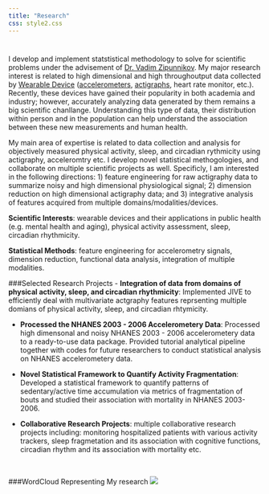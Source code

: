 ```yaml
---
title: "Research"
css: style2.css
---
```

<script>
  (function(i,s,o,g,r,a,m){i['GoogleAnalyticsObject']=r;i[r]=i[r]||function(){
  (i[r].q=i[r].q||[]).push(arguments)},i[r].l=1*new Date();a=s.createElement(o),
  m=s.getElementsByTagName(o)[0];a.async=1;a.src=g;m.parentNode.insertBefore(a,m)
  })(window,document,'script','https://www.google-analytics.com/analytics.js','ga');

  ga('create', 'UA-99094202-1', 'auto');
  ga('send', 'pageview');

</script>
#

#

I develop and implement statstistical methodology to solve for scientific problems under the advisement of [Dr. Vadim Zipunnikov](http://www.biostat.jhsph.edu/~vzipunni/). My major research interest is related to high dimensional and high throughoutput data collected by [Wearable Device](http://www.smart-stats.org/content/wearable-computing-accelerometers-heart-monitors-actigraphs) ([accelerometers](https://en.wikipedia.org/wiki/Accelerometer), [actigraphs](https://en.wikipedia.org/wiki/Actigraphy), heart rate monitor, etc.). Recently, these devices have gained their popularity in both academia and industry; however, accurately analyzing data generated by them remains a big scientific chanllange. Understanding this type of data, their distribution within person and in the population can help understand the association between these new measurements and human health. 

My main area of expertise is related to data collection and analysis for objectively measured physical activity, sleep, and circadian rythmicity using actigraphy, acceleromtry etc. I develop novel statistical methogologies, and collaborate on multiple scientific projects as well. Specificly, I am interested in the following directions: 1) feature engineering for raw actigraphy data to summarize noisy and high dimensional physiological signal; 2) dimension reduction on high dimensional actigraphy data; and 3) integrative analysis of features acquired from multiple domains/modalities/devices. 

__Scientific Interests__: wearable devices and their applications in public health (e.g. mental health and aging), physical activity assessment, sleep, circadian rhythmicity.

__Statistical Methods__: feature engineering for accelerometry signals, dimension reduction, functional data analysis, integration of multiple modalities.

###Selected Research Projects
- __Integration of data from domains of physical activity, sleep, and circadian rhythmicity__: Implemented JIVE to efficiently deal with multivariate actgraphy features reprsenting multiple domians of physical activity, sleep, and circadian rhtymicity.

- __Processed the NHANES 2003 - 2006 Accelerometery Data__: Processed high dimensonal and noisy NHANES 2003 - 2006 accelerometery data to a ready-to-use data package. Provided tutorial analytical pipeline together with codes for future researchers to conduct statistical analysis on NHANES accelerometery data. 

- __Novel Statistical Framework to Quantify Activity Fragmentation__: Developed a statistical framework to quantify patterns of sedentary/active time accumulation via metrics of fragmentation of bouts and studied their association with mortality in NHANES 2003-2006.

- __Collaborative Research Projects__: multiple collaborative research projects including: monitoring hospitalized patients with various activity trackers, sleep fragmetation and its association with cognitive functions, circadian rhythm and its association with mortality etc. 

<br>

###WordCloud Representing My research
![](./files/wordcloud.png)



